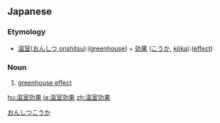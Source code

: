 ==Japanese==
{{ja-kanjitab|おん|しつ|こう|か|yomi=on}}

===Etymology===
* [[温室]]([[おんしつ]],[[onshitsu]]):([[greenhouse]]) + [[効果]] ([[こうか]], [[kōka]]):([[effect]])

===Noun===
{{ja-noun|おんしつこうか}}

# [[greenhouse effect]]
[[Category:ja:Ecology|おんしつこうか]]

[[hu:温室効果]]
[[ja:温室効果]]
[[zh:温室効果]]
